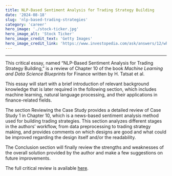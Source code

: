 ```yaml
---
title: NLP-Based Sentiment Analysis for Trading Strategy Building
date: '2024-08-18'
slug: 'nlp-based-trading-strategies'
category: 'career'
hero_image: './stock-ticker.jpg'
hero_image_alt: 'Stock Ticker'
hero_image_credit_text: 'Getty Images'
hero_image_credit_link: 'https://www.investopedia.com/ask/answers/12/what-is-a-stock-ticker.asp'
---
```


---

This critical essay, named “NLP-Based Sentiment Analysis for Trading Strategy Building,” is a review of Chapter 10 of the book _Machine Learning and Data Science Blueprints_ for Finance written by H. Tatsat et al.

This essay will start with a brief introduction of relevant background knowledge that is later required in the following section, which includes machine learning, natural language processing, and their applications in finance-related fields.

The section Reviewing the Case Study provides a detailed review of Case Study 1 in Chapter 10, which is a news-based sentiment analysis method used for building trading strategies. This section analyzes different stages in the authors’ workflow, from data preprocessing to trading strategy making, and provides comments on which designs are good and what could be improved regarding the design itself and/or the readability.

The Conclusion section will finally review the strengths and weaknesses of the overall solution provided by the author and make a few suggestions on future improvements.

The full critical review is available [here](https://drive.google.com/file/d/1V7XcJxcA9Z5yKd_CExG1Y6PLrGvhaNzG/view?usp=sharing).